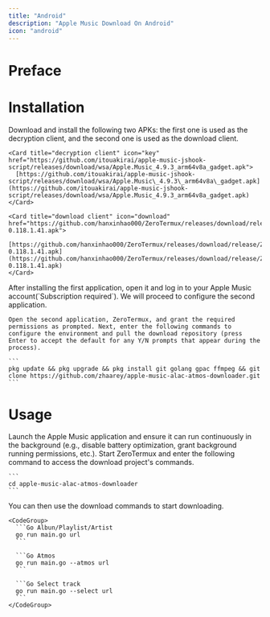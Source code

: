 ```yaml
---
title: "Android"
description: "Apple Music Download On Android"
icon: "android"
---
```


# Preface

# Installation

<Steps>
  <Step title="Step 1">
    Download and install the following two APKs: the first one is used as the decryption client, and the second one is used as the download client.

    <Card title="decryption client" icon="key" href="https://github.com/itouakirai/apple-music-jshook-script/releases/download/wsa/Apple.Music_4.9.3_arm64v8a_gadget.apk">
      [https://github.com/itouakirai/apple-music-jshook-script/releases/download/wsa/Apple.Music\_4.9.3\_arm64v8a\_gadget.apk](https://github.com/itouakirai/apple-music-jshook-script/releases/download/wsa/Apple.Music_4.9.3_arm64v8a_gadget.apk)
    </Card>

    <Card title="download client" icon="download" href="https://github.com/hanxinhao000/ZeroTermux/releases/download/release/ZeroTermux-0.118.1.41.apk">
      [https://github.com/hanxinhao000/ZeroTermux/releases/download/release/ZeroTermux-0.118.1.41.apk](https://github.com/hanxinhao000/ZeroTermux/releases/download/release/ZeroTermux-0.118.1.41.apk)
    </Card>
  </Step>

  <Step title="Step 2">
    After installing the first application, open it and log in to your Apple Music account(`Subscription required`). We will proceed to configure the second application.

    Open the second application, ZeroTermux, and grant the required permissions as prompted. Next, enter the following commands to configure the environment and pull the download repository (press Enter to accept the default for any Y/N prompts that appear during the process).

    ```
    pkg update && pkg upgrade && pkg install git golang gpac ffmpeg && git clone https://github.com/zhaarey/apple-music-alac-atmos-downloader.git
    ```
  </Step>
</Steps>

# Usage

<Steps>
  <Step title="Step 1">
    Launch the Apple Music application and ensure it can run continuously in the background (e.g., disable battery optimization, grant background running permissions, etc.).
  </Step>

  <Step title="Step 2">
    Start ZeroTermux and enter the following command to access the download project's commands.

    ```
    cd apple-music-alac-atmos-downloader
    ```
  </Step>

  <Step title="Step 3">
    You can then use the download commands to start downloading.

    <CodeGroup>
      ```Go Albun/Playlist/Artist
      go run main.go url
      ```

      ```Go Atmos
      go run main.go --atmos url
      ```

      ```Go Select track
      go run main.go --select url
      ```
    </CodeGroup>
  </Step>
</Steps>